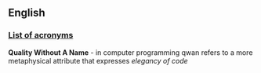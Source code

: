 ==English==

===[[Wiktionary:List of acronyms and abbreviations|List of acronyms]]===
'''Quality Without A Name''' - in computer programming qwan refers to a more metaphysical attribute that expresses ''elegancy of code''